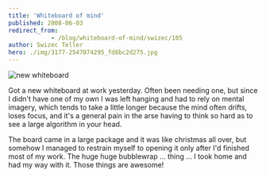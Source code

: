 ```yaml
---
title: 'Whiteboard of mind'
published: 2008-06-03
redirect_from: 
            - /blog/whiteboard-of-mind/swizec/105
author: Swizec Teller
hero: ./img/3177-2547074295_fd8bc2d275.jpg
---
```

![new whiteboard](./img/3177-2547074295_fd8bc2d275.jpg "whiteboard")

Got a new whiteboard at work yesterday. Often been needing one, but since I didn't have one of my own I was left hanging and had to rely on mental imagery, which tends to take a little longer because the mind often drifts, loses focus, and it's a general pain in the arse having to think so hard as to see a large algorithm in your head.

The board came in a large package and it was like christmas all over, but somehow I managed to restrain myself to opening it only after I'd finished most of my work. The huge huge bubblewrap ... thing ... I took home and had my way with it. Those things are awesome!